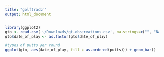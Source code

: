 ```yaml
---
title: "golftrackr"
output: html_document
---
```


```r
library(ggplot2)
gto <- read.csv('~/Downloads/gt-observations.csv', na.strings=c("", "NA"))
gto$date_of_play <- as.factor(gto$date_of_play)
```

```r
#types of putts per round
ggplot(gto, aes(date_of_play, fill = as.ordered(putts))) + geom_bar()  + ylab("Putts Observed") + xlab("Date of Play") + ggtitle("Types of Putts per Round") 
```

